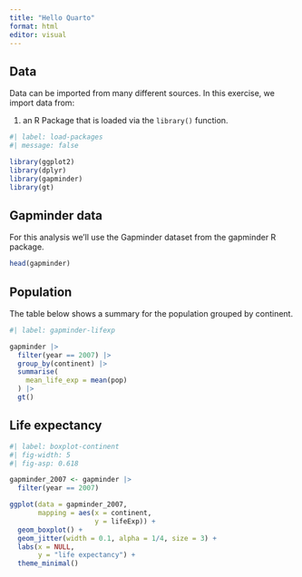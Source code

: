 ```yaml
---
title: "Hello Quarto"
format: html
editor: visual
---
```


## Data

Data can be imported from many different sources. In this exercise, we import data from:

1.  an R Package that is loaded via the `library()` function.

```r
#| label: load-packages
#| message: false

library(ggplot2)
library(dplyr)
library(gapminder)
library(gt)
```

## Gapminder data

For this analysis we'll use the Gapminder dataset from the gapminder R package.

```r
head(gapminder)
```

## Population

The table below shows a summary for the population grouped by continent.

```r
#| label: gapminder-lifexp

gapminder |> 
  filter(year == 2007) |> 
  group_by(continent) |>
  summarise(
    mean_life_exp = mean(pop)
  ) |> 
  gt() 

```
## Life expectancy

```r
#| label: boxplot-continent
#| fig-width: 5
#| fig-asp: 0.618

gapminder_2007 <- gapminder |> 
  filter(year == 2007)

ggplot(data = gapminder_2007, 
       mapping = aes(x = continent, 
                     y = lifeExp)) +
  geom_boxplot() +
  geom_jitter(width = 0.1, alpha = 1/4, size = 3) +
  labs(x = NULL,
       y = "life expectancy") +
  theme_minimal() 

```